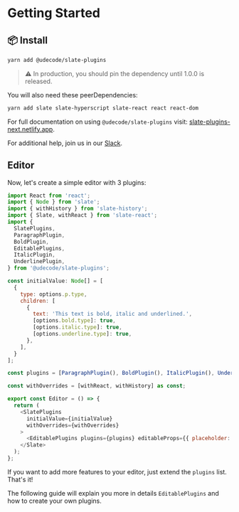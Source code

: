 
<Meta title="Docs/Getting Started" />

# Getting Started

## 📦 Install

```bash
yarn add @udecode/slate-plugins
```

> ⚠️ In production, you should pin the dependency until 1.0.0 is
> released.

You will also need these peerDependencies:

```bash
yarn add slate slate-hyperscript slate-react react react-dom
```

For full documentation on using `@udecode/slate-plugins` visit:
[slate-plugins-next.netlify.app](https://slate-plugins-next.netlify.app/).

For additional help, join us in our
[Slack](https://app.slack.com/client/T1RFVK5FV/C013QHXSCG1).

## Editor

Now, let's create a simple editor with 3 plugins: 

```js
import React from 'react';
import { Node } from 'slate';
import { withHistory } from 'slate-history';
import { Slate, withReact } from 'slate-react';
import {
  SlatePlugins,
  ParagraphPlugin,
  BoldPlugin,
  EditablePlugins,
  ItalicPlugin,
  UnderlinePlugin,
} from '@udecode/slate-plugins';

const initialValue: Node[] = [
  {
    type: options.p.type,
    children: [
      {
        text: 'This text is bold, italic and underlined.',
        [options.bold.type]: true,
        [options.italic.type]: true,
        [options.underline.type]: true,
      },
    ],
  }
];

const plugins = [ParagraphPlugin(), BoldPlugin(), ItalicPlugin(), UnderlinePlugin()];

const withOverrides = [withReact, withHistory] as const;

export const Editor = () => {
  return (
    <SlatePlugins
      initialValue={initialValue}
      withOverrides={withOverrides}
    >
      <EditablePlugins plugins={plugins} editableProps={{ placeholder: 'Enter some text...' }} />
    </Slate>
  );
};
```

If you want to add more features to your editor, just extend the `plugins` list. That's it! 

The following guide will explain you more in details `EditablePlugins` and how to create your own plugins.
